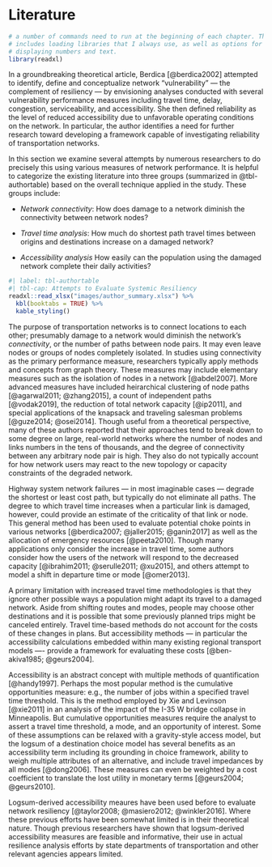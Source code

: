# Literature {#litreview}

```r
# a number of commands need to run at the beginning of each chapter. This
# includes loading libraries that I always use, as well as options for 
# displaying numbers and text.
library(readxl)
```

In a groundbreaking theoretical article, Berdica [@berdica2002] attempted to
identify, define and conceptualize network "vulnerability" --- the complement of
resiliency --- by envisioning analyses conducted with several vulnerability
performance measures including travel time, delay, congestion, serviceability,
and accessibility. She then defined reliability as the level of reduced
accessibility due to unfavorable operating conditions on the network. In
particular, the author identifies a need for further research toward developing
a framework capable of investigating reliability of transportation networks.

In this section we examine several attempts by numerous researchers to do
precisely this using various measures of network performance. It is helpful to
categorize the existing literature into three groups (summarized in
@tbl-authortable) based on the overall technique applied in the study. These
groups include:

-   *Network connectivity*: How does damage to a network diminish the
    connectivity between network nodes?

-   *Travel time analysis*: How much do shortest path travel times between
    origins and destinations increase on a damaged network?

-   *Accessibility analysis* How easily can the population using the damaged
    network complete their daily activities?

```r
#| label: tbl-authortable
#| tbl-cap: Attempts to Evaluate Systemic Resiliency
readxl::read_xlsx("images/author_summary.xlsx") %>%
  kbl(booktabs = TRUE) %>%
  kable_styling()
```

The purpose of transportation networks is to connect locations to each other;
presumably damage to a network would diminish the network's *connectivity*, or
the number of paths between node pairs. It may even leave nodes or groups of
nodes completely isolated. In studies using connectivity as the primary
performance measure, researchers typically apply methods and concepts from graph
theory. These measures may include elementary measures such as the isolation of
nodes in a network [@abdel2007]. More advanced measures have included
heirarchical clustering of node paths [@agarwal2011; @zhang2015], a count of
independent paths [@vodak2019], the reduction of total network capacity
[@ip2011], and special applications of the knapsack and traveling salesman
problems [@guze2014; @osei2014]. Though useful from a theoretical perspective,
many of these authors reported that their approaches tend to break down to some
degree on large, real-world networks where the number of nodes and links numbers
in the tens of thousands, and the degree of connectivity between any arbitrary
node pair is high. They also do not typically account for how network users may
react to the new topology or capacity constraints of the degraded network.

Highway system network failures --- in most imaginable cases --- degrade the
shortest or least cost path, but typically do not eliminate all paths. The
degree to which travel time increases when a particular link is damaged,
however, could provide an estimate of the criticality of that link or node. This
general method has been used to evaluate potential choke points in various
networks [@berdica2007; @jaller2015; @ganin2017] as well as the allocation of
emergency resources [@peeta2010]. Though many applications only consider the
increase in travel time, some authors consider how the users of the network will
respond to the decreased capacity [@ibrahim2011; @serulle2011; @xu2015], and
others attempt to model a shift in departure time or mode [@omer2013].

A primary limitation with increased travel time methodologies is that they
ignore other possible ways a population might adapt its travel to a damaged
network. Aside from shifting routes and modes, people may choose other
destinations and it is possible that some previously planned trips might be
canceled entirely. Travel time-based methods do not account for the costs of
these changes in plans. But accessibility methods --- in particular the
accessibility calculations embedded within many existing regional transport
models ---- provide a framework for evaluating these costs [@ben-akiva1985;
@geurs2004].

Accessibility is an abstract concept with multiple methods of quantification
[@handy1997]. Perhaps the most popular method is the cumulative opportunities
measure: e.g., the number of jobs within a specified travel time threshold. This
is the method employed by Xie and Levinson [@xie2011] in an analysis of the
impact of the I-35 W bridge collapse in Minneapolis. But cumulative
opportunities measures require the analyst to assert a travel time threshold, a
mode, and an opportunity of interest. Some of these assumptions can be relaxed
with a gravity-style access model, but the logsum of a destination choice model
has several benefits as an accessibility term including its grounding in choice
framework, ability to weigh multiple attributes of an alternative, and include
travel impedances by all modes [@dong2006]. These measures can even be weighted
by a cost coefficient to translate the lost utility in monetary terms
[@geurs2004; @geurs2010].

Logsum-derived accessibility meaures have been used before to evaluate network
resiliency [@taylor2008; @masiero2012; @winkler2016]. Where these previous
efforts have been somewhat limited is in their theoretical nature. Though
previous researchers have shown that logsum-derived accessibility measures are
feasible and informative, their use in actual resilience analysis efforts by
state departments of transportation and other relevant agencies appears limited.
